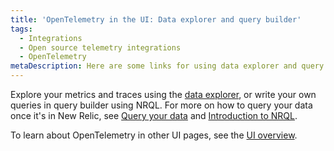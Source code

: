 ```yaml
---
title: 'OpenTelemetry in the UI: Data explorer and query builder'
tags:
  - Integrations
  - Open source telemetry integrations
  - OpenTelemetry
metaDescription: Here are some links for using data explorer and query builder to view your OpenTelemetry data.
---
```


Explore your metrics and traces using the [data explorer](/docs/query-your-data/explore-query-data/data-explorer/introduction-data-explorer), or write your own queries in query builder using NRQL. For more on how to query your data once it's in New Relic, see [Query your data](/docs/query-your-data/explore-query-data/explore-data/introduction-querying-new-relic-data) and [Introduction to NRQL](/docs/query-your-data/nrql-new-relic-query-language/get-started/introduction-nrql-new-relics-query-language).

To learn about OpenTelemetry in other UI pages, see the [UI overview](/docs/more-integrations/open-source-telemetry-integrations/opentelemetry/view-your-data/opentelemetry-view-your-data).